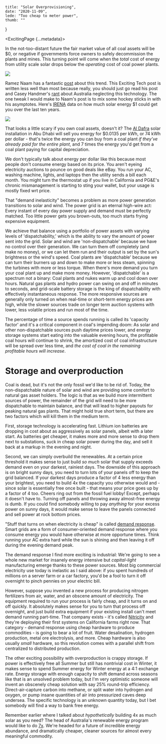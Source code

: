     title: "Solar Overprovisioning",
    date: "2020-11-09",
    lede: "Too cheap to meter power",
    thumb: ""
}



<ExcitingPage {...metadata}>

In the not-too-distant future the fair market value of all coal assets will be $0, or negative if governments force owners to safely decommission the plants and mines. This turning point will come when the _total_ cost of energy from utility scale solar drops below the _operating_ cost of coal power plants.

![](/images/lazard_lcoe_comp.jpeg)

Ramez Naam has a fantastic [post](https://rameznaam.com/2020/05/14/solars-future-is-insanely-cheap-2020/) about this trend.  This Exciting Tech post is written less well than most because really, you should just go read his post and Casey Handmer's [rant](https://caseyhandmer.wordpress.com/2020/06/05/australian-energy-policy-no-vision-too-small/) about Australia neglecting this technology. The one tweak I would make to Naam's post is to mix some hockey sticks in with his asymptotes. Here's [IRENA](https://www.irena.org/publications/2019/May/Renewable-power-generation-costs-in-2018) data on how much solar energy $1 could get you over the last ten years.

![](/images/solar_hockey.svg)

That looks a little scary if you own coal assets, doesn't it? The [Al Dafra](https://www.greentechmedia.com/articles/read/worlds-largest-solar-project-will-also-be-worlds-cheapest) solar installation in Abu Dhabi will sell you energy for $0.0135 per kWh, or 74 kWh per dollar - that's twice the energy you can buy from a coal plant _if they've already paid for the entire plant_, and 7 times the energy you'd get from a coal plant paying for capital depreciation. 

We don't typically talk about energy per dollar like this because most people don't consume energy based on its price. You aren't eyeing electricity auctions to pounce on good deals like eBay. You run your AC, washing machine, lights, and laptops then the utility sends a bill each month. You might turn the thermostat up if you live in California and PG&E's chronic mismanagement is starting to sting your wallet, but your usage is mostly fixed wrt price.

That "demand inelasticity" becomes a problem as more power generation transitions to solar and wind. The power grid is an eternal high-wire act: Every instant of every day power supply and demand must be perfectly matched. Too little power gets you brown-outs, too much starts frying expensive equipment.

We achieve that balance using a portfolio of power assets with varying levels of 'dispatchability,' which is the ability to vary the amount of power sent into the grid. Solar and wind are 'non-dispatchable' because we have no control over their generation. We can turn them off completely (and make no money), or we can let them run and their output is set by the sun's brightness or the wind's speed. Coal plants are 'dispatchable' because we can turn their burners up and down to make more or less steam, spinning the turbines with more or less torque. When there's more demand you turn your coal plant up and make more money. However, 'dispatchable' is a spectrum not a binary: Coal plants and nukes warm up and cool down over hours. Natural gas plants and hydro power can swing on and off in minutes to seconds, and grid-scale battery storage is the king of dispatchability with effectively instantaneous response. The more responsive sources are generally only turned on when real-time or short-term energy prices are high, while the slower sources trade on longer term auction systems with lower, less volatile prices and run most of the time.

The percentage of time a source spends running is called its 'capacity factor' and it's a critical component in coal's impending doom: As solar and other non-dispatchable sources push daytime prices lower, and energy storage systems start eating into the valuable evening hours, the profitable coal hours will continue to shrink, the amortized cost of coal infrastructure will be spread over less time, and _the cost of coal in the remaining profitable hours will increase_.

# Storage and overproduction

Coal is dead, but it's not the only fossil we'd like to be rid of. Today, the non-dispatchable nature of solar and wind are providing some comfort to natural gas asset holders. The logic is that as we build more intermittent sources of power, the remainder of the grid will need to be more dispatchable to maintain balance, and that will lead to higher payouts for peaking natural gas plants.
That might hold true short term, but there are two factors which will kill them in the medium term.

First, storage technology is accelerating fast. Lithium ion batteries are dropping in cost about as aggressively as solar panels, albeit with a later start. As batteries get cheaper, it makes more and more sense to drop them next to substations, suck in cheap solar power during the day, and sell it back at a markup in the evening and night. 

Second, we can simply overbuild the renewables. At a certain price threshold it makes sense to just build _so much_ solar that supply exceeds demand even on your darkest, rainiest days. The downside of this approach is on bright sunny days, you need to turn lots of your panels off to keep the grid balanced. If your darkest days produce a factor of 4 less energy than your brightest, you need to build 4x the capacity you otherwise would and - since solar is essentially free once built - that means your price goes up by a factor of 4 too. Cheers ring out from the fossil fuel lobby!
Except, perhaps it doesn't have to. Turning off panels and throwing away almost-free energy is dumb. If you could find somebody willing to pay _anything_ for your excess power on sunny days, it would make sense to leave the panels connected and sell power at rock bottom prices.

"Stuff that turns on when electricity is cheap" is called [demand response](https://en.wikipedia.org/wiki/Demand_response). Smart grids are a form of consumer-oriented demand response where you consume energy you would have otherwise at more opportune times. Think running your AC extra hard while the sun is shining and then leaving it off during the evening demand peak.

The demand response I find more exciting is industrial: We're going to see a whole new market for insanely energy intensive but _capital-light_ manufacturing emerge thanks to these power sources. Most big commercial electricity use today is inelastic as I said above: if you spent hundreds of millions on a server farm or a car factory, you'd be a fool to turn it off overnight to pinch pennies on your electric bill.

However, suppose you invented a new process for producing nitrogen fertilizers from air, water, and an obscene amount of electricity. The equipment required to run your process is fairly cheap, and it turns on and off quickly. It absolutely makes sense for you to turn that process off overnight, and just build extra equipment if your existing install can't meet demand running part-time. That company exists - it's called [Nitricity](https://www.nitricity.co/) and they're deploying their first systems on California farms right now.
That category - demand response using cheap hardware to produce commodities - is going to bear a lot of fruit. Water desalination, hydrogen production, metal ore electrolysis, and more. Cheap hardware is also usually _small_ hardware, so this revolution comes with a parallel shift from centralized to distributed production.

The other exciting possibility with overproduction is crappy storage. If power is effectively free all Summer but still has nontrivial cost in Winter, it makes sense to spend Summer energy for Winter energy at a 4:1 exchange rate. Energy storage with enough capacity to shift demand across seasons like that is an unsolved problem today, but I'm very optimistic someone will invent an obscenely cheap solution with say 25% round-trip efficiency. Direct-air-capture carbon into methane, or split water into hydrogen and oxygen, or pump insane quantities of air into pressurized caves deep undersea. The specific technology is an unknown quantity today, but I bet somebody will find a way to bank free energy.

Remember earlier where I talked about _hypothetically_ building 4x as much solar as you need? The head of Australia's renewable energy program would like to do [7x](https://reneweconomy.com.au/australia-could-aim-for-700-per-cent-renewables-arena-boss-11594/).  We're headed for a future of incredible energy abundance, and dramatically cheaper, cleaner sources for almost every meaningful commodity.

</ExcitingPage>
